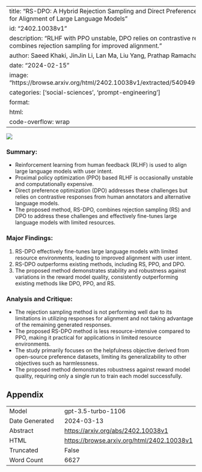 
---
title: "RS-DPO: A Hybrid Rejection Sampling and Direct Preference Optimization Method for Alignment of Large Language Models"
id: "2402.10038v1"
description: "RLHF with PPO unstable, DPO relies on contrastive responses, RS-DPO combines rejection sampling for improved alignment."
author: Saeed Khaki, JinJin Li, Lan Ma, Liu Yang, Prathap Ramachandra
date: "2024-02-15"
image: "https://browse.arxiv.org/html/2402.10038v1/extracted/5409495/RLHF_flowchart.png"
categories: ['social-sciences', 'prompt-engineering']
format:
  html:
    code-overflow: wrap
---

![](https://browse.arxiv.org/html/2402.10038v1/extracted/5409495/RLHF_flowchart.png)

### **Summary:**
- Reinforcement learning from human feedback (RLHF) is used to align large language models with user intent.
- Proximal policy optimization (PPO) based RLHF is occasionally unstable and computationally expensive.
- Direct preference optimization (DPO) addresses these challenges but relies on contrastive responses from human annotators and alternative language models.
- The proposed method, RS-DPO, combines rejection sampling (RS) and DPO to address these challenges and effectively fine-tunes large language models with limited resources.

### **Major Findings:**
1. RS-DPO effectively fine-tunes large language models with limited resource environments, leading to improved alignment with user intent.
2. RS-DPO outperforms existing methods, including RS, PPO, and DPO.
3. The proposed method demonstrates stability and robustness against variations in the reward model quality, consistently outperforming existing methods like DPO, PPO, and RS.

### **Analysis and Critique:**
- The rejection sampling method is not performing well due to its limitations in utilizing responses for alignment and not taking advantage of the remaining generated responses.
- The proposed RS-DPO method is less resource-intensive compared to PPO, making it practical for applications in limited resource environments.
- The study primarily focuses on the helpfulness objective derived from open-source preference datasets, limiting its generalizability to other objectives such as harmlessness.
- The proposed method demonstrates robustness against reward model quality, requiring only a single run to train each model successfully.

## Appendix

|          |          |
|----------|----------|
| Model     | gpt-3.5-turbo-1106       |
| Date Generated     | 2024-03-13       |
| Abstract | [https://arxiv.org/abs/2402.10038v1](https://arxiv.org/abs/2402.10038v1)        |
| HTML     | [https://browse.arxiv.org/html/2402.10038v1](https://browse.arxiv.org/html/2402.10038v1)       |
| Truncated       | False       |
| Word Count       | 6627       |